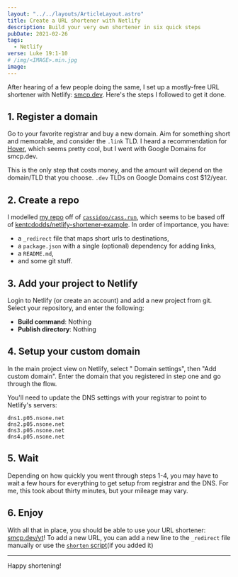 ```yaml
---
layout: "../../layouts/ArticleLayout.astro"
title: Create a URL shortener with Netlify
description: Build your very own shortener in six quick steps
pubDate: 2021-02-26
tags:
  - Netlify
verse: Luke 19:1-10
# /img/<IMAGE>.min.jpg
image:
---
```



After hearing of a few people doing the same, I set up a mostly-free URL shortener with Netlify: [smcp.dev](https://smcp.dev). Here's the steps I followed to get it done.

## 1. Register a domain

Go to your favorite registrar and buy a new domain. Aim for something short and memorable, and consider the `.link` TLD. I heard a recommendation for [Hover](https://hover.com), which seems pretty cool, but I went with Google Domains for smcp.dev.

This is the only step that costs money, and the amount will depend on the domain/TLD that you choose. `.dev` TLDs on Google Domains cost $12/year.

## 2. Create a repo

I modelled [my repo](https://github.com/seanmcp/smcp.dev) off of [`cassidoo/cass.run`](https://github.com/cassidoo/cass.run), which seems to be based off of [kentcdodds/netlify-shortener-example](https://github.com/kentcdodds/netlify-shortener-example). In order of importance, you have:

- a `_redirect` file that maps short urls to destinations,
- a `package.json` with a single (optional) dependency for adding links,
- a `README.md`,
- and some git stuff.

## 3. Add your project to Netlify

Login to Netlify (or create an account) and add a new project from git. Select your repository, and enter the following:

- **Build command**: Nothing
- **Publish directory**: Nothing

## 4. Setup your custom domain

In the main project view on Netlify, select "<Emoji symbol='⚙️'/> Domain settings", then "Add custom domain". Enter the domain that you registered in step one and go through the flow.

You'll need to update the DNS settings with your registrar to point to Netlify's servers:

```
dns1.p05.nsone.net
dns2.p05.nsone.net
dns3.p05.nsone.net
dns4.p05.nsone.net
```

## 5. Wait

Depending on how quickly you went through steps 1-4, you may have to wait a few hours for everything to get setup from registrar and the DNS. For me, this took about thirty minutes, but your mileage may vary.

## 6. Enjoy

With all that in place, you should be able to use your URL shortener: [smcp.dev/yt](https://smcp.dev/yt)! To add a new URL, you can add a new line to the `_redirect` file manually or use the [`shorten` script](https://github.com/kentcdodds/netlify-shortener#usage)(if you added it)

---

Happy shortening!
